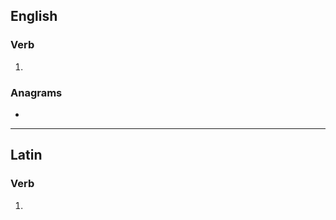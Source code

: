 {{also|évincés|évinces}}

==English==

===Verb===
{{head|en|verb form}}

# {{en-third-person singular of|evince}}

===Anagrams===
* {{l|en|Venices}}

----

==Latin==

===Verb===
{{la-verb-form|ēvincēs}}

# {{inflection of|ēvincō||2|s|futr|actv|indc|lang=la}}